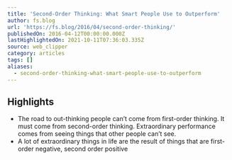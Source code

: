 ```yaml
---
title: 'Second-Order Thinking: What Smart People Use to Outperform'
author: fs.blog
url: 'https://fs.blog/2016/04/second-order-thinking/'
publishedOn: 2016-04-12T00:00:00.000Z
lastHighlightedOn: 2021-10-11T07:36:03.335Z
source: web_clipper
category: articles
tags: []
aliases:
  - second-order-thinking-what-smart-people-use-to-outperform
---
```

## Highlights
- The road to out-thinking people can’t come from first-order thinking. It must come from second-order thinking. Extraordinary performance comes from seeing things that other people can’t see.
- A lot of extraordinary things in life are the result of things that are first-order negative, second order positive
